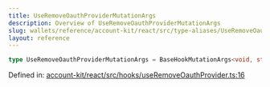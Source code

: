 ```yaml
---
title: UseRemoveOauthProviderMutationArgs
description: Overview of UseRemoveOauthProviderMutationArgs
slug: wallets/reference/account-kit/react/src/type-aliases/UseRemoveOauthProviderMutationArgs
layout: reference
---
```


```ts
type UseRemoveOauthProviderMutationArgs = BaseHookMutationArgs<void, string>;
```

Defined in: [account-kit/react/src/hooks/useRemoveOauthProvider.ts:16](https://github.com/alchemyplatform/aa-sdk/blob/49e74eee8606f480b200b4612d00d950da8a8742/account-kit/react/src/hooks/useRemoveOauthProvider.ts#L16)

